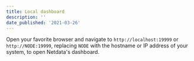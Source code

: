 ```yaml
---
title: Local dashboard
description: ''
date_published: '2021-03-26'
---
```


Open your favorite browser and navigate to `http://localhost:19999` or `http://NODE:19999`, replacing `NODE` with the
hostname or IP address of your system, to open Netdata's dashboard.
